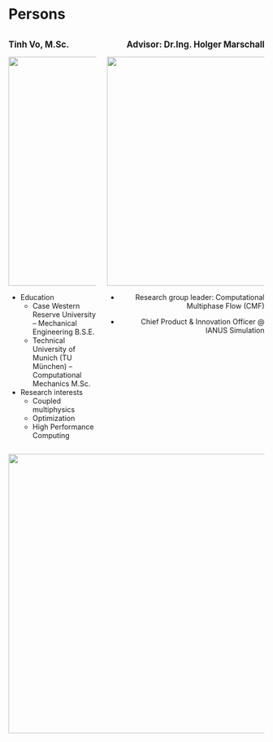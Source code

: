 # Persons 

:::::: {.r-stack }

:::: {.columns style="width: 100%;"}

::: {.column width="50%"}
[**Tinh Vo, M.Sc.**]{style="font-size:120%"}

![](@Medias/me.jpg){height="4.7in"}

- Education
	- Case Western Reserve University – Mechanical Engineering B.S.E.
	- Technical University of Munich (TU München)  – Computational Mechanics M.Sc.
- Research interests
	- Coupled multiphysics
	- Optimization
	- High Performance Computing

:::

::: {.column width="50%" style="text-align:right"}

[**Advisor: Dr.Ing. Holger Marschall**]{style="font-size:120%"}

![](@Medias/HolgerMarschall.jpg){height="4.7in"}

- Research group leader: Computational Multiphase Flow (CMF)

- Chief Product & Innovation Officer @ IANUS Simulation

:::

:::: 

:::: {.block .fragment style="text-align:center;" }
![](@Medias/B3.png){height=550px}
::::


:::::: 


